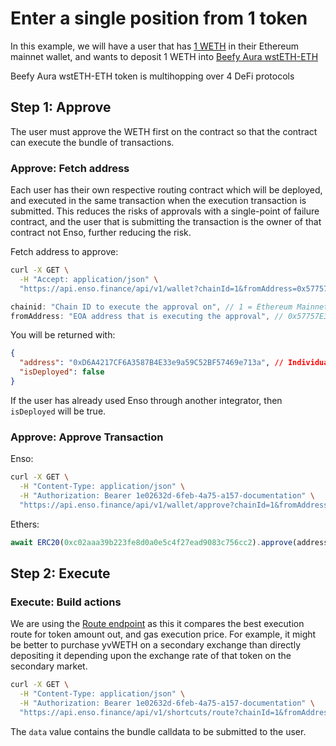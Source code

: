 
# Enter a single position from 1 token

In this example, we will have a user that has [1 WETH](https://etherscan.io/token/0xc02aaa39b223fe8d0a0e5c4f27ead9083c756cc2) in their Ethereum mainnet wallet, and wants to deposit 1 WETH into [Beefy Aura wstETH-ETH](https://etherscan.io/address/0xe0d5f9da3613c047003b77caa31270abe3eda6b0)

<Callout type="info" emoji="💡">
  Beefy Aura wstETH-ETH token is multihopping over 4 DeFi protocols
</Callout>

## Step 1: Approve

The user must approve the WETH first on the contract so that the contract can execute the bundle of transactions.

### Approve: Fetch address

Each user has their own respective routing contract which will be deployed, and executed in the same transaction when the execution transaction is submitted. This reduces the risks of approvals with a single-point of failure contract, and the user that is submitting the transaction is the owner of that contract not Enso, further reducing the risk.

Fetch address to approve:

```bash copy
curl -X GET \
  -H "Accept: application/json" \
  "https://api.enso.finance/api/v1/wallet?chainId=1&fromAddress=0x57757E3D981446D585Af0D9Ae4d7DF6D64647806"
```

```javascript
chainid: "Chain ID to execute the approval on", // 1 = Ethereum Mainnet, [full networks](../networks)
fromAddress: "EOA address that is executing the approval", // 0x57757E3D981446D585Af0D9Ae4d7DF6D64647806
```

You will be returned with:

```json
{
  "address": "0xD6A4217CF6A3587B4E33e9a59C52BF57469e713a", // Individual contract owned by the EOA
  "isDeployed": false
}
```

If the user has already used Enso through another integrator, then `isDeployed` will be true.

### Approve: Approve Transaction

Enso:

```bash copy
curl -X GET \
  -H "Content-Type: application/json" \
  -H "Authorization: Bearer 1e02632d-6feb-4a75-a157-documentation" \
  "https://api.enso.finance/api/v1/wallet/approve?chainId=1&fromAddress=0x57757E3D981446D585Af0D9Ae4d7DF6D64647806&tokenAddress=0xc02aaa39b223fe8d0a0e5c4f27ead9083c756cc2&amount=1000000000000000000000000000"
```

Ethers:

```javascript
await ERC20(0xc02aaa39b223fe8d0a0e5c4f27ead9083c756cc2).approve(address, 5 Ether) // take decimals of the token you're approving into account
```

## Step 2: Execute

### Execute: Build actions

We are using the [Route endpoint](../../router-api/api-reference/overview) as this it compares the best execution route for token amount out, and gas execution price. For example, it might be better to purchase yvWETH on a secondary exchange than directly depositing it depending upon the exchange rate of that token on the secondary market.

```bash copy
curl -X GET \
  -H "Content-Type: application/json" \
  -H "Authorization: Bearer 1e02632d-6feb-4a75-a157-documentation" \
  "https://api.enso.finance/api/v1/shortcuts/route?chainId=1&fromAddress=0xd8da6bf26964af9d7eed9e03e53415d37aa96045&priceImpact=false&toEoa=true&amountIn=1000000000000000000&slippage=300&tokenIn=0xeeeeeeeeeeeeeeeeeeeeeeeeeeeeeeeeeeeeeeee&tokenOut=0xae7ab96520de3a18e5e111b5eaab095312d7fe84"
```

The `data` value contains the bundle calldata to be submitted to the user.
